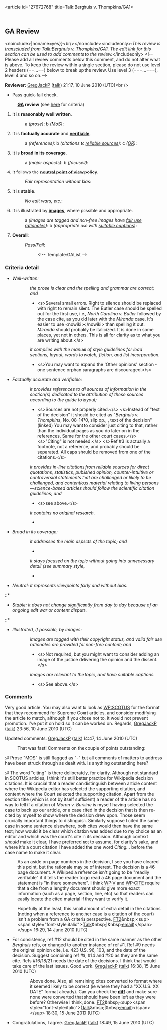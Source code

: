 <article id="27672768" title=Talk:Berghuis v. Thompkins/GA1>
	<talkpage id="27672768" title="Talk:Berghuis v. Thompkins/GA1">
==GA Review==
&lt;noinclude&gt;{{al|{{#titleparts:Berghuis v. Thompkins/GA1|-1}}|noname=yes}}&lt;br/&gt;&lt;/noinclude&gt;&lt;includeonly&gt;:''This review is [[WP:transclusion|transcluded]] from [[Talk:Berghuis v. Thompkins/GA1]]. The edit link for this section can be used to add comments to the review.''&lt;/includeonly&gt;
&lt;!-- Please add all review comments below this comment, and do not alter what is above. To keep the review within a single section, please do not use level 2 headers (==...==) below to break up the review. Use level 3 (===...===), level 4 and so on.--&gt;

'''Reviewer:''' [[User:GregJackP|GregJackP]] ([[User talk:GregJackP|talk]]) 21:17, 10 June 2010 (UTC)&lt;br /&gt;
*Pass quick-fail check.
:'''[[Wikipedia:Good article nominations|GA]] review''' (see [[Wikipedia:What is a good article?|here]] for criteria)

#It is '''reasonably well written'''.
#:a ''(prose)'': {{GAList/check|y}} b ''([[Wikipedia:Manual of Style|MoS]])'': {{GAList/check|y}}
#:: 
#It is '''factually accurate''' and '''[[Wikipedia:Verifiability|verifiable]]'''.
#:a ''(references)'': {{GAList/check|y}} b ''(citations to [[WP:RS|reliable sources]])'': {{GAList/check|y}} c ''([[Wikipedia:No original research|OR]])'': {{GAList/check|y}}
#:: 
#It is '''broad in its coverage'''.
#:a ''(major aspects)'': {{GAList/check|y}} b ''(focused)'': {{GAList/check|y}}
#:: 
#It follows the '''[[WP:NPOV|neutral point of view]] policy'''.
#:''Fair representation without bias'': {{GAList/check|y}}
#:: 
#It is '''stable'''.
#:''No edit wars, etc.'': {{GAList/check|y}}
#:: 
#It is illustrated by '''[[Wikipedia:Images|images]]''', where possible and appropriate.
#:a ''(images are tagged and non-free images have [[Wikipedia:Image_description_page#Use_rationale|fair use rationales]])'': {{GAList/check|y}} b ''(appropriate use with [[WP:CAP|suitable captions]])'': {{GAList/check|y}}
#:: 
#'''Overall''': 
#:''Pass/Fail'': {{GAList/check|y}}
#:: &lt;!-- Template:GAList --&gt;
===Criteria detail===
*''Well-written:''
::''the prose is clear and the spelling and grammar are correct; and''
::*&lt;s&gt;Several small errors.  Right to silence should be replaced with right to remain silent. The Butler case should be spelled out for the first use, i.e., ''North Carolina v. Butler'' followed by the case cite, as you did later with the ''Miranda'' case.  It's easier to use &lt;nowiki&gt;{{ussc|vvv|ppp|year}}&lt;/nowiki&gt; than spelling it out.  ''Miranda'' should probably be italicized.  It is done in some places, yet not in others. This is all for clarity as to what you are writing about.&lt;/s&gt; {{done}}
::''it complies with the manual of style guidelines for lead sections, layout, words to watch, fiction, and list incorporation.''
::*&lt;s&gt;You may want to expand the 'Other opinions' section - one sentence orphan paragraphs are discouraged.&lt;/s&gt; {{done}}
*''Factually accurate and verifiable:''
::''it provides references to all sources of information in the section(s) dedicated to the attribution of these sources according to the guide to layout;''
::*&lt;s&gt;Sources are not properly cited.&lt;/s&gt;  &lt;s&gt;Instead of &quot;text of the decision&quot; it should be cited as &quot;''Berghuis v. Thompkins'', No. 08-1470, slip op., {{ussc|560|___|2010}}, text of the decision&quot; (linked)  You may want to consider just citing to that, rather than the individual pages as you do later on in the references. Same for the other court cases.&lt;/s&gt;  &lt;s&gt;&quot;Citing&quot; is not needed.&lt;/s&gt;  &lt;s&gt;Ref #3 is actually a footnote, not a reference, and probably should be separated.  All caps should be removed from one of the citations.&lt;/s&gt; {{done}}
::''it provides in-line citations from reliable sources for direct quotations, statistics, published opinion, counter-intuitive or controversial statements that are challenged or likely to be challenged, and contentious material relating to living persons—science-based articles should follow the scientific citation guidelines; and''
::*&lt;s&gt;see above.&lt;/s&gt; {{done}}
::''it contains no original research.''
::*{{done}}
*''Broad in its coverage:''
::''it addresses the main aspects of the topic; and''
::*{{done}}
::''it stays focused on the topic without going into unnecessary detail (see summary style).''
::*{{done}}
*''Neutral: it represents viewpoints fairly and without bias.''
::*{{done}}
*''Stable: it does not change significantly from day to day because of an ongoing edit war or content dispute.''
::*{{done}}
*''Illustrated, if possible, by images:''
::''images are tagged with their copyright status, and valid fair use rationales are provided for non-free content; and''
::*&lt;s&gt;Not required, but you might want to consider adding an image of the justice delivering the opinion and the dissent.&lt;/s&gt; {{done}}
::''images are relevant to the topic, and have suitable captions.''
::*&lt;s&gt;See above.&lt;/s&gt; {{done}}
===Comments===
Very good article.  You may also want to look as [[WP:SCOTUS]] for the format that they recommend for Supreme Court articles, and consider modifying the article to match, although if you chose not to, it would not prevent promotion.  I've put it on hold so it can be worked on.  Regards, [[User:GregJackP|GregJackP]] ([[User talk:GregJackP|talk]]) 23:56, 10 June 2010 (UTC)

Updated comments. [[User:GregJackP|GregJackP]] ([[User talk:GregJackP|talk]]) 14:47, 14 June 2010 (UTC)

: That was fast! Comments on the couple of points outstanding:

:# Prose &quot;MOS&quot; is still flagged as &quot;-&quot; but all comments of matters to address have been struck through as dealt with. Is anything outstanding here?
:# The word &quot;citing&quot; is there deliberately, for clarity. Although not standard in SCOTUS articles, I think it's still better practice for Wikipedia decision citations. It is crucial that a reader can distinguish between article content where the Wikipedia editor has selected the supporting citation, and content where the Court selected the supporting citation. Apart from the section title (which is not by itself sufficient) a reader of the article has no way to tell if a citation of ''Moran v. Burbine'' is myself having selected the case to back up our article, or a case cited in the decision that is then re-cited by myself to show where the decision drew upon. Those seem crucially important things to distinguish. Similarly suppose I cited the same case in some sentence elsewhere, both cites would then have the same text; how would it be clear which citation was added due to my choice as an editor and which was the court's cite in its decision. Although context ''should'' make it clear, I have preferred not to assume, for clarity's sake, and where it's a court citation I have added the one word ''Citing...'' before the case name to make it clear.

: As an aside on page numbers in the decision, I see you have cleared this point, but the rationale may be of interest. The decision is a 46 page document. A Wikipedia reference isn't going to be &quot;readily verifiable&quot; if it tells the reader to go read a 46 page document and the statement is &quot;in there somewhere&quot;. I think [[WP:V]] and [[WP:CITE]] require that a cite from a lengthy document should give more exact information (such as a page, section, line, etc) so that readers can easily locate the cited material if they want to verify it.

: Hopefully at the least, this small amount of extra detail in the citations (noting when a reference to another case is a citation of the court) isn't a problem from a GA criteria perspective. [[user:FT2|FT2]]&amp;nbsp;&lt;sup&gt;&lt;span style=&quot;font-style:italic&quot;&gt;([[User_talk:FT2|Talk]]&amp;nbsp;|&amp;nbsp;[[Special:Emailuser/FT2|email]])&lt;/span&gt;&lt;/sup&gt; 16:29, 14 June 2010 (UTC)

*For consistency, ref #12 should be cited in the same manner as the other ''Berghuis'' refs, or changed to another instance of ref #1. Ref #9 needs the original opinion cite, i.e. 423 U.S. 96, 103, and the date of the decision.  Suggest combining ref #9, #14 and #20 as they are the same cite.  Refs #16/18/21 needs the date of the decisions. I think that would take care of the last issues.  Good work. [[User:GregJackP|GregJackP]] ([[User talk:GregJackP|talk]]) 16:38, 15 June 2010 (UTC)

::: Above done. Also, all remaining cites converted to {{tl|ussc}} format where it seemed likely to be correct (ie where they had a &quot;XX U.S. XX DATE&quot; format already). Can you check the '''[http://en.wikipedia.org/w/index.php?title=Berghuis_v._Thompkins&amp;diff=368220987&amp;oldid=368199499 diff]''' and make sure none were converted that should have been left as they were before? Otherwise I think, done. [[user:FT2|FT2]]&amp;nbsp;&lt;sup&gt;&lt;span style=&quot;font-style:italic&quot;&gt;([[User_talk:FT2|Talk]]&amp;nbsp;|&amp;nbsp;[[Special:Emailuser/FT2|email]])&lt;/span&gt;&lt;/sup&gt; 18:30, 15 June 2010 (UTC)

*Congratulations, I agree.  [[User:GregJackP|GregJackP]] ([[User talk:GregJackP|talk]]) 18:49, 15 June 2010 (UTC)
	</talkpage>
</article>